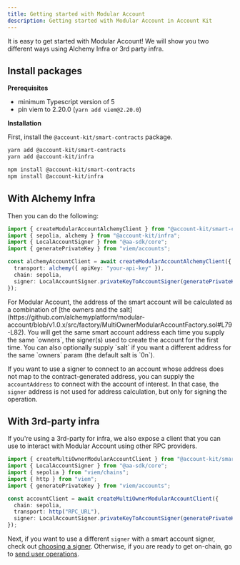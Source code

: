 ```yaml
---
title: Getting started with Modular Account
description: Getting started with Modular Account in Account Kit
---
```



It is easy to get started with Modular Account! We will show you two different ways using Alchemy Infra or 3rd party infra.

## Install packages

**Prerequisites**

- minimum Typescript version of 5
- pin viem to 2.20.0 (`yarn add viem@2.20.0`)

**Installation**

First, install the `@account-kit/smart-contracts` package.

<CodeBlocks>

```bash yarn
yarn add @account-kit/smart-contracts
yarn add @account-kit/infra
```

```bash npm
npm install @account-kit/smart-contracts
npm install @account-kit/infra
```

</CodeBlocks>

## With Alchemy Infra

Then you can do the following:

```ts twoslash
import { createModularAccountAlchemyClient } from "@account-kit/smart-contracts";
import { sepolia, alchemy } from "@account-kit/infra";
import { LocalAccountSigner } from "@aa-sdk/core";
import { generatePrivateKey } from "viem/accounts";

const alchemyAccountClient = await createModularAccountAlchemyClient({
  transport: alchemy({ apiKey: "your-api-key" }),
  chain: sepolia,
  signer: LocalAccountSigner.privateKeyToAccountSigner(generatePrivateKey()),
});
```

<Tip title="Address calculation">
For Modular Account, the address of the smart account will be calculated as a combination of [the owners and the salt](https://github.com/alchemyplatform/modular-account/blob/v1.0.x/src/factory/MultiOwnerModularAccountFactory.sol#L79-L82). You will get the same smart account address each time you supply the same `owners`, the signer(s) used to create the account for the first time. You can also optionally supply `salt` if you want a different address for the same `owners` param (the default salt is `0n`).

If you want to use a signer to connect to an account whose address does not map to the contract-generated address, you can supply the `accountAddress` to connect with the account of interest. In that case, the `signer` address is not used for address calculation, but only for signing the operation.
</Tip>

## With 3rd-party infra

If you're using a 3rd-party for infra, we also expose a client that you can use to interact with Modular Account using other RPC providers.

```ts twoslash
import { createMultiOwnerModularAccountClient } from "@account-kit/smart-contracts";
import { LocalAccountSigner } from "@aa-sdk/core";
import { sepolia } from "viem/chains";
import { http } from "viem";
import { generatePrivateKey } from "viem/accounts";

const accountClient = await createMultiOwnerModularAccountClient({
  chain: sepolia,
  transport: http("RPC_URL"),
  signer: LocalAccountSigner.privateKeyToAccountSigner(generatePrivateKey()),
});
```

Next, if you want to use a different `signer` with a smart account signer, check out [choosing a signer](/signer/what-is-a-signer). Otherwise, if you are ready to get on-chain, go to [send user operations](/infra/send-user-operations).
